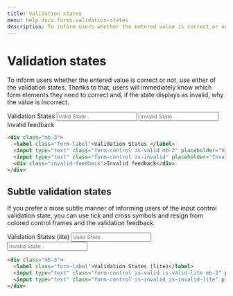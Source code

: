 ```yaml
---
title: Validation states
menu: help.docs.forms.validation-states
description: To inform users whether the entered value is correct or not, use either of the validation states. Thanks to that, users will immediately know which form elements they need to correct and, if the state displays as invalid, why the value is incorrect.
---
```


# Validation states

To inform users whether the entered value is correct or not, use either of the validation states. Thanks to that, users will immediately know which form elements they need to correct and, if the state displays as invalid, why the value is incorrect.

<Example>
<div class="mb-3">
  <label class="form-label">Validation States </label>
  <input type="text" class="form-control is-valid mb-2" placeholder="Valid State.." />
  <input type="text" class="form-control is-invalid" placeholder="Invalid State.." />
  <div class="invalid-feedback">Invalid feedback</div>
</div>
</Example>

~~~html
<div class="mb-3">
  <label class="form-label">Validation States </label>
  <input type="text" class="form-control is-valid mb-2" placeholder="Valid State.." />
  <input type="text" class="form-control is-invalid" placeholder="Invalid State.." />
  <div class="invalid-feedback">Invalid feedback</div>
</div>
~~~


## Subtle validation states

If you prefer a more subtle manner of informing users of the input control validation state, you can use tick and cross symbols and resign from colored control frames and the validation feedback.

<Example>
<div class="mb-3">
  <label class="form-label">Validation States (lite)</label>
  <input type="text" class="form-control is-valid is-valid-lite mb-2" placeholder="Valid State.." />
  <input type="text" class="form-control is-invalid is-invalid-lite" placeholder="Invalid State.." />
</div>
</Example>

~~~html
<div class="mb-3">
  <label class="form-label">Validation States (lite)</label>
  <input type="text" class="form-control is-valid is-valid-lite mb-2" placeholder="Valid State.." />
  <input type="text" class="form-control is-invalid is-invalid-lite" placeholder="Invalid State.." />
</div>
~~~